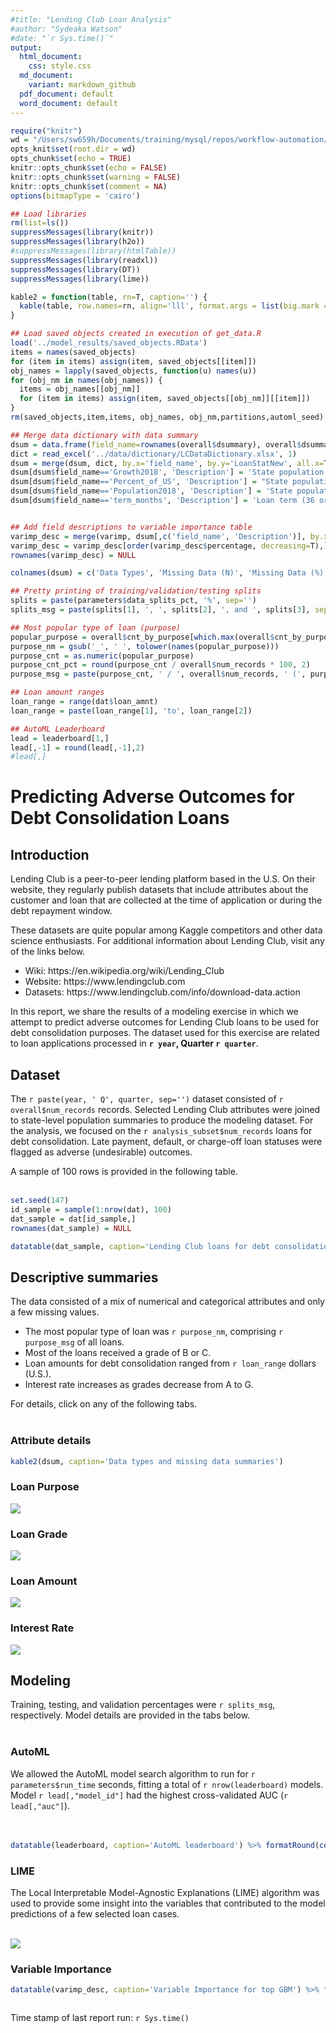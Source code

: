 ```yaml
---
#title: "Lending Club Loan Analysis"
#author: "Sydeaka Watson"
#date: "`r Sys.time()`"
output:
  html_document:
    css: style.css
  md_document:
    variant: markdown_github
  pdf_document: default
  word_document: default
---
```


```r
require("knitr")
wd = "/Users/sw659h/Documents/training/mysql/repos/workflow-automation/reports"
opts_knit$set(root.dir = wd)
opts_chunk$set(echo = TRUE)
knitr::opts_chunk$set(echo = FALSE)
knitr::opts_chunk$set(warning = FALSE)
knitr::opts_chunk$set(comment = NA)
options(bitmapType = 'cairo')
```



```r
## Load libraries
rm(list=ls())
suppressMessages(library(knitr))
suppressMessages(library(h2o))
#suppressMessages(library(htmlTable))
suppressMessages(library(readxl))
suppressMessages(library(DT))
suppressMessages(library(lime))

kable2 = function(table, rn=T, caption='') {
  kable(table, row.names=rn, align='lll', format.args = list(big.mark = ","), caption=caption)
}
```



```r
## Load saved objects created in execution of get_data.R
load('../model_results/saved_objects.RData')
items = names(saved_objects)
for (item in items) assign(item, saved_objects[[item]])
obj_names = lapply(saved_objects, function(u) names(u))
for (obj_nm in names(obj_names)) {
  items = obj_names[[obj_nm]]
  for (item in items) assign(item, saved_objects[[obj_nm]][[item]])
}
rm(saved_objects,item,items, obj_names, obj_nm,partitions,automl_seed)

## Merge data dictionary with data summary
dsum = data.frame(field_name=rownames(overall$dsummary), overall$dsummary); #head(dsum)
dict = read_excel('../data/dictionary/LCDataDictionary.xlsx', 1)
dsum = merge(dsum, dict, by.x='field_name', by.y='LoanStatNew', all.x=T)
dsum[dsum$field_name=='Growth2018', 'Description'] = 'State population growth in 2018'
dsum[dsum$field_name=='Percent_of_US', 'Description'] = "State population's percent of U.S. population in 2018"
dsum[dsum$field_name=='Population2018', 'Description'] = 'State population (count) in 2018'
dsum[dsum$field_name=='term_months', 'Description'] = 'Loan term (36 or 60 months)'


## Add field descriptions to variable importance table
varimp_desc = merge(varimp, dsum[,c('field_name', 'Description')], by.x='variable', by.y='field_name', all.x=T)
varimp_desc = varimp_desc[order(varimp_desc$percentage, decreasing=T),]
rownames(varimp_desc) = NULL

colnames(dsum) = c('Data Types', 'Missing Data (N)', 'Missing Data (%)', 'Description')

```


```r
## Pretty printing of training/validation/testing splits
splits = paste(parameters$data_splits_pct, '%', sep='')
splits_msg = paste(splits[1], ', ', splits[2], ', and ', splits[3], sep='')

## Most popular type of loan (purpose)
popular_purpose = overall$cnt_by_purpose[which.max(overall$cnt_by_purpose)]
purpose_nm = gsub('_', ' ', tolower(names(popular_purpose)))
purpose_cnt = as.numeric(popular_purpose)
purpose_cnt_pct = round(purpose_cnt / overall$num_records * 100, 2)
purpose_msg = paste(purpose_cnt, ' / ', overall$num_records, ' (', purpose_cnt_pct, '%)', sep='')

## Loan amount ranges
loan_range = range(dat$loan_amnt)
loan_range = paste(loan_range[1], 'to', loan_range[2])

## AutoML Leaderboard
lead = leaderboard[1,]
lead[,-1] = round(lead[,-1],2)
#lead[,]
```


# Predicting Adverse Outcomes for Debt Consolidation Loans {.tabset .tabset-fade}



## Introduction 

Lending Club is a peer-to-peer lending platform based in the U.S. On their website, they regularly publish datasets that include attributes about the customer and loan that are collected at the time of application or during the debt repayment window. 

These datasets are quite popular among Kaggle competitors and other data science enthusiasts. For additional information about Lending Club, visit any of the links below.

- Wiki: https://en.wikipedia.org/wiki/Lending_Club
- Website: https://www.lendingclub.com
- Datasets: https://www.lendingclub.com/info/download-data.action

In this report, we share the results of a modeling exercise in which we attempt to predict adverse outcomes for Lending Club loans to be used for debt consolidation purposes. The dataset used for this exercise are related to loan applications processed in **`r year`, Quarter `r quarter`**.

## Dataset {.tabset .tabset-fade}

The `r paste(year, ' Q', quarter, sep='')` dataset consisted of `r overall$num_records` records. Selected Lending Club attributes were joined to state-level population summaries to produce the modeling dataset.  For the analysis, we focused on the `r analysis_subset$num_records` loans for debt consolidation. Late payment, default, or charge-off loan statuses were flagged as adverse (undesirable) outcomes.

A sample of 100 rows is provided in the following table. 
<br>
<br>

```r
set.seed(147)
id_sample = sample(1:nrow(dat), 100)
dat_sample = dat[id_sample,]
rownames(dat_sample) = NULL
```


```r
datatable(dat_sample, caption='Lending Club loans for debt consolidation (data sample)') 
```


## Descriptive summaries {.tabset .tabset-fade}

The data consisted of a mix of numerical and categorical attributes and only a few missing values. 

- The most popular type of loan was `r purpose_nm`, comprising `r purpose_msg` of all loans. 
- Most of the loans received a grade of B or C. 
- Loan amounts for debt consolidation ranged from `r loan_range` dollars (U.S.). 
- Interest rate increases as grades decrease from A to G.

For details, click on any of the following tabs.
<br>
<br>
 
### Attribute details
```r
kable2(dsum, caption='Data types and missing data summaries') 
```




### Loan Purpose
![](../plots/plot_purpose.png)

### Loan Grade
![](../plots/plot_grade.png)

### Loan Amount
![](../plots/plot_loan_amnt_by_grade.png)

### Interest Rate
![](../plots/plot_int_rate_by_grade.png)

## Modeling {.tabset .tabset-fade}

Training, testing, and validation percentages were `r splits_msg`, respectively. Model details are provided in the tabs below.
<br>
<br>

### AutoML

We allowed the AutoML model search algorithm to run for `r parameters$run_time` seconds, fitting a total of `r nrow(leaderboard)` models. Model `r lead[,"model_id"]` had the highest cross-validated AUC (`r lead[,"auc"]`).  
<br>
<br>

```r
datatable(leaderboard, caption='AutoML leaderboard') %>% formatRound(colnames(leaderboard), 3)
```

### LIME

The Local Interpretable Model-Agnostic Explanations (LIME) algorithm was used to provide some insight into the variables that contributed to the model predictions of a few selected loan cases.
<br>
<br>

![](../plots/plot_lime.png)


### Variable Importance
```r
datatable(varimp_desc, caption='Variable Importance for top GBM') %>% formatRound(colnames(varimp_desc), 3)
```




```r

```


Time stamp of last report run: `r Sys.time()`


